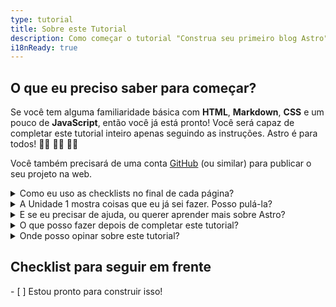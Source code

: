 ```yaml
---
type: tutorial
title: Sobre este Tutorial
description: Como começar o tutorial "Construa seu primeiro blog Astro".
i18nReady: true
---
```


## O que eu preciso saber para começar?

Se você tem alguma familiaridade básica com **HTML**, **Markdown**, **CSS** e um pouco de **JavaScript**, então você já está pronto! Você será capaz de completar este tutorial inteiro apenas seguindo as instruções. Astro é para todos! 🧑‍🚀 👩‍🚀 👨‍🚀 

Você também precisará de uma conta [GitHub](https://github.com) (ou similar) para publicar o seu projeto na web.

<details>
<summary>Como eu uso as checklists no final de cada página?</summary>

Você verifica elas!

No final de cada página, você encontrará uma checklist, uma lista de verificação clicável de tarefas que agora você deve ser capaz de fazer. Marque esses itens para ver seu progresso no Acompanhamento do Tutorial.

Utilizar o acompanhamento é opcional, mas ele pode te ajudar a lembrar onde você estava se você completar o tutorial durante múltiplas visitas. Você também pode deixar alguns itens da lista de verificação em branco como um lembrete de unidades que você queira revisitar posteriormente.

(Esses dados são salvos apenas no armazenamento local do seu navegador e não estão disponíveis em nenhum outro lugar. Nenhum dado é enviado ou armazenado pelo Astro.)
</details>

<details>
<summary>A Unidade 1 mostra coisas que eu já sei fazer. Posso pulá-la?</summary>

Você pode usar as lições dentro da [Unidade 1](/pt-br/tutorial/1-setup/) para certificar-se de que tem as ferramentas de desenvolvimento e contas online que você precisará para completar o tutorial. Elas te guiarão pelas etapas de criação de um novo projeto Astro, armazenamento no GitHub, e publicação com a Netlify.

Se você [criar um novo projeto Astro vazio](/pt-br/install-and-setup/) e estiver confortável com sua configuração, você pode seguramente pular para a [Unidade 2](/pt-br/tutorial/2-pages/) onde você começará a fazer novas páginas em seu projeto.
</details>

<details>
<summary>E se eu precisar de ajuda, ou querer aprender mais sobre Astro?</summary>

Nosso [amigável servidor do Astro no Discord](https://astro.build/chat) é o lugar onde você deve ir! 

Dê um pulo no fórum de suporte para fazer perguntas, ou mande um oi e converse no `#general` ou `#off-topic`.
</details>

<details>
<summary>O que posso fazer depois de completar este tutorial?</summary>

Ao fim deste tutorial, você terá um blog funcional usando o roteamento baseado em arquivos embutido no Astro. Você pode melhorar o código final desse projeto [refatorando-o para gerenciar seu conteúdo com coleções de conteúdo](/pt-br/tutorials/add-content-collections/) ou [adicionando transições de visualização para personalizar a navegação entre páginas](/pt-br/tutorials/add-view-transitions/).
</details>

<details>
<summary>Onde posso opinar sobre este tutorial?</summary>

Este tutorial é um projeto da nossa equipe de documentação. Você pode nos encontrar no Discord no canal `#docs`, ou criar _issues_ no [repositório Docs no GitHub](https://github.com/withastro/docs/issues). 
</details>

<Box icon="check-list">

## Checklist para seguir em frente

<Checklist>
- [ ] Estou pronto para construir isso!
</Checklist>
</Box>
